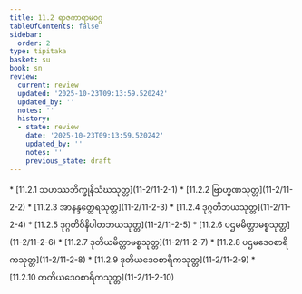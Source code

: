 ```yaml
---
title: 11.2 ရာဇကာရာမဝဂ္ဂ
tableOfContents: false
sidebar:
  order: 2
type: tipitaka
basket: su
book: sn
review:
  current: review
  updated: '2025-10-23T09:13:59.520242'
  updated_by: ''
  notes: ''
  history:
  - state: review
    date: '2025-10-23T09:13:59.520242'
    updated_by: ''
    notes: ''
    previous_state: draft
---
```



<ReviewStatus review={frontmatter.review} showDetails={true} />

<HypothesisAnnotation frontmatter={frontmatter} />

<DynamicBreadcrumb />



<TableOfContents book="sn" section="11.2">
* [11.2.1 သဟဿဘိက္ခုနိသံဃသုတ္တ](11-2/11-2-1)
* [11.2.2 ဗြာဟ္မဏသုတ္တ](11-2/11-2-2)
* [11.2.3 အာနန္ဒတ္ထေရသုတ္တ](11-2/11-2-3)
* [11.2.4 ဒုဂ္ဂတိဘယသုတ္တ](11-2/11-2-4)
* [11.2.5 ဒုဂ္ဂတိဝိနိပါတဘယသုတ္တ](11-2/11-2-5)
* [11.2.6 ပဌမမိတ္တာမစ္စသုတ္တ](11-2/11-2-6)
* [11.2.7 ဒုတိယမိတ္တာမစ္စသုတ္တ](11-2/11-2-7)
* [11.2.8 ပဌမဒေဝစာရိကသုတ္တ](11-2/11-2-8)
* [11.2.9 ဒုတိယဒေဝစာရိကသုတ္တ](11-2/11-2-9)
* [11.2.10 တတိယဒေဝစာရိကသုတ္တ](11-2/11-2-10)
</TableOfContents>